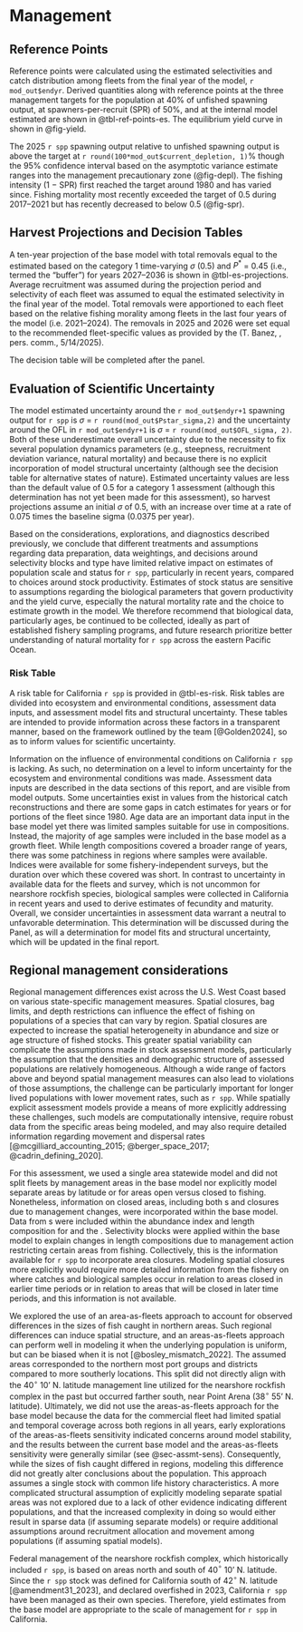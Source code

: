 # Management 

## Reference Points <!--(TOR section I1-I5)-->

Reference points were calculated using the estimated selectivities and catch distribution among fleets from the final year of the model, `r mod_out$endyr`. Derived quantities along with reference points at the three management targets for the population at 40% of unfished spawning output, at spawners-per-recruit (SPR) of 50%, and at the internal model estimated \gls{msy} are shown in @tbl-ref-points-es. The equilibrium yield curve in shown in @fig-yield.   

The 2025 `r spp` spawning output relative to unfished spawning output is above the target at `r round(100*mod_out$current_depletion, 1)`% though the 95% confidence interval based on the asymptotic variance estimate ranges into the management precautionary zone (@fig-depl). The fishing intensity (1 − SPR) first reached the target around 1980 and has varied since. Fishing mortality most recently exceeded the target of 0.5 during 2017--2021 but has recently decreased to below 0.5 (@fig-spr).

## Harvest Projections and Decision Tables <!--(TOR section K1-K3)-->

A ten-year projection of the base model with total removals equal to the estimated \gls{acl} based on the category 1 time-varying $\sigma$ (0.5) and $P^*$ = 0.45 (i.e., termed the "buffer") for years 2027--2036 is shown in @tbl-es-projections. Average recruitment was assumed during the projection period and selectivity of each fleet was assumed to equal the estimated selectivity in the final year of the model. Total removals were apportioned to each fleet based on the relative fishing morality among fleets in the last four years of the model (i.e. 2021--2024). The removals in 2025 and 2026 were set equal to the recommended fleet-specific values as provided by the \gls{gmt} (T. Banez, \gls{cdfw}, pers. comm., 5/14/2025). 

The decision table will be completed after the \gls{star} panel.


## Evaluation of Scientific Uncertainty <!--(TOR section L)-->

The model estimated uncertainty around the `r mod_out$endyr+1` spawning output for `r spp` is $\sigma$ = `r round(mod_out$Pstar_sigma,2)` and the uncertainty around the OFL in `r mod_out$endyr+1` is $\sigma$ = `r round(mod_out$OFL_sigma, 2)`. Both of these underestimate overall uncertainty due to the necessity to fix several population dynamics parameters (e.g., steepness, recruitment deviation variance, natural mortality) and because there is no explicit incorporation of model structural uncertainty (although see the decision table for alternative states of nature). Estimated uncertainty values are less than the default \gls{ssc} value of 0.5 for a category 1 assessment (although this determination has not yet been made for this assessment), so harvest projections assume an initial $\sigma$ of 0.5, with an increase over time at a rate of 0.075 times the baseline sigma (0.0375 per year).

Based on the considerations, explorations, and diagnostics described previously, we conclude that different treatments and assumptions regarding data preparation, data weightings, and decisions around selectivity blocks and type have limited relative impact on estimates of population scale and status for `r spp`, particularly in recent years, compared to choices around stock productivity. Estimates of stock status are sensitive to assumptions regarding the biological parameters that govern productivity and the yield curve, especially the natural mortality rate and the choice to estimate growth in the model. We therefore recommend that biological data, particularly ages, be continued to be collected, ideally as part of established fishery sampling programs, and future research prioritize better understanding of natural mortality for `r spp` across the eastern Pacific Ocean.


### Risk Table

A risk table for California `r spp` is provided in @tbl-es-risk. Risk tables are divided into ecosystem and environmental conditions, assessment data inputs, and assessment model fits and structural uncertainty. These tables are intended to provide information across these factors in a transparent manner, based on the framework outlined by the \gls{cciea} team [@Golden2024], so as to inform values for scientific uncertainty.

Information on the influence of environmental conditions on California `r spp` is lacking. As such, no determination on a level to inform uncertainty for the ecosystem and environmental conditions was made. Assessment data inputs are described in the data sections of this report, and are visible from model outputs. Some uncertainties exist in values from the historical catch reconstructions and there are some gaps in catch estimates for years or for portions of the fleet since 1980. Age data are an important data input in the base model yet there was limited samples suitable for use in compositions. Instead, the majority of age samples were included in the base model as a growth fleet. While length compositions covered a broader range of years, there was some patchiness in regions where samples were available. Indices were available for some fishery-independent surveys, but the duration over which these covered was short. In contrast to uncertainty in available data for the fleets and survey, which is not uncommon for nearshore rockfish species, biological samples were collected in California in recent years and used to derive estimates of fecundity and maturity. Overall, we consider uncertainties in assessment data warrant a neutral to unfavorable determination. This determination will be discussed during the \gls{star} Panel, as will a determination for model fits and structural uncertainty, which will be updated in the final report. 


## Regional management considerations <!--(TOR section M)-->

Regional management differences exist across the U.S. West Coast based on various state-specific management measures. Spatial closures, bag limits, and depth restrictions can influence the effect of fishing on populations of a species that can vary by region. Spatial closures are expected to increase the spatial heterogeneity in abundance and size or age structure of fished stocks. This greater spatial variability can complicate the assumptions made in stock assessment models, particularly the assumption that the densities and demographic structure of assessed populations are relatively homogeneous. Although a wide range of factors above and beyond spatial management measures can also lead to violations of those assumptions, the challenge can be particularly important for longer lived populations with lower movement rates, such as `r spp`. While spatially explicit assessment models provide a means of more explicitly addressing these challenges, such models are computationally intensive, require robust data from the specific areas being modeled, and may also require detailed information regarding movement and dispersal rates [@mcgilliard_accounting_2015; @berger_space_2017; @cadrin_defining_2020].

For this assessment, we used a single area statewide model and did not split fleets by management areas in the base model nor explicitly model separate areas by latitude or for areas open versus closed to fishing. Nonetheless, information on closed areas, including both \gls{mpa}s and closures due to management changes, were incorporated within the base model. Data from \gls{mpa}s were included within the abundance index and length composition for \gls{s-ccfrp} and the \gls{rov}. Selectivity blocks were applied within the base model to explain changes in length compositions due to management action restricting certain areas from fishing. Collectively, this is the information available for `r spp` to incorporate area closures. Modeling spatial closures more explicitly would require more detailed information from the fishery on where catches and biological samples occur in relation to areas closed in earlier time periods or in relation to areas that will be closed in later time periods, and this information is not available.

We explored the use of an area-as-fleets approach to account for observed differences in the sizes of fish caught in northern areas. Such regional differences can induce spatial structure, and an areas-as-fleets approach can perform well in modeling it when the underlying population is uniform, but can be biased when it is not [@bosley_mismatch_2022]. The assumed areas corresponded to the northern most port groups and districts compared to more southerly locations. This split did not directly align with the 40$^\circ$ 10' N. latitude management line utilized for the nearshore rockfish complex in the past but occurred farther south, near Point Arena (38$^\circ$ 55' N. latitude). Ultimately, we did not use the areas-as-fleets approach for the base model because the data for the commercial fleet had limited spatial and temporal coverage across both regions in all years, early explorations of the areas-as-fleets sensitivity indicated concerns around model stability, and the results between the current base model and the areas-as-fleets sensitivity were generally similar (see @sec-assmt-sens). Consequently, while the sizes of fish caught differed in regions, modeling this difference did not greatly alter conclusions about the population. This approach assumes a single stock with common life history characteristics. A more complicated structural assumption of explicitly modeling separate spatial areas was not explored due to a lack of other evidence indicating different populations, and that the increased complexity in doing so would either result in sparse data (if assuming separate models) or require additional assumptions around recruitment allocation and movement among populations (if assuming spatial models).   

Federal management of the nearshore rockfish complex, which historically included `r spp`, is based on areas north and south of 40$^\circ$ 10' N. latitude. Since the `r spp` stock was defined for California south of 42$^\circ$ N. latitude [@amendment31_2023], and declared overfished in 2023, California `r spp` have been managed as their own species. Therefore, yield estimates from the base model are appropriate to the scale of management for `r spp` in California. 
